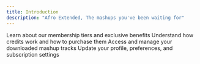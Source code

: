 ```yaml
---
title: Introduction
description: "Afro Extended, The mashups you've been waiting for"
---
```



<CardGroup cols={2}>
  <Card
    title="How Memberships Work"
    icon="stars"
    href="/memberships/how-do-memberships-work"
  >
    Learn about our membership tiers and exclusive benefits
  </Card>
  <Card
    title="Credits"
    icon="coin"
    href="/credits/how-credits-work"
  >
    Understand how credits work and how to purchase them
  </Card>
  <Card
    title="Downloads"
    icon="download"
    href="/downloads/how-downloads-work"
  >
    Access and manage your downloaded mashup tracks
  </Card>
  <Card
    title="Manage Account"
    icon="screwdriver-wrench"
    href="https://mintlify.com/docs/content/components/accordions"
  >
    Update your profile, preferences, and subscription settings
  </Card>

</CardGroup>
